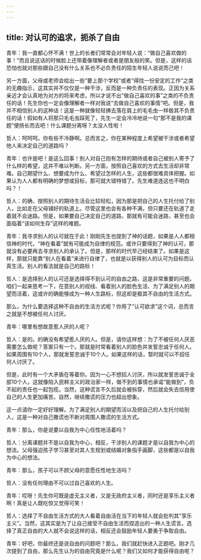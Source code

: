 ```yaml
---
---
---
```

title: 对认可的追求，扼杀了自由
---

青年：我一直都心怀不满！世上的长者们常常会对年轻人说：“做自己喜欢做的事！”而且说这话的时候脸上还带着像理解者或者是朋友般的笑。但是，这样的话恐怕也就对那些跟自己没有什么关系也不必负责任的陌生年轻人说说而己吧！

另一方面，父母或老师会给出一些“要上那个学校”或者“得找一份安定的工作”之类的无趣指示，这其实并不仅仅是一种干涉，反而是一种负责任的表现。正因为关系亲近才会认真地为对方的将来考虑，所以才说不出“做自己喜欢的事”之类的不负责任的话！先生你也一定会像理解者一样对我说“去做自己喜欢的事情”吧。但是，我并不相信别人的这种话！这是一种就像轻轻拂去落在肩上的毛毛虫一样极其不负责任的话！假如有人将那只毛毛虫踩死了，先生一定会冷冷地说一句“那不是我的课题”便扬长而去吧！什么课题分离呀？太没人性啦！

哲人：呵呵呵。你有些不冷静啊。总而言之，你在某种程度上希望被干涉或者希望他人来决定自己的道路吗？

青年：也许是吧！是这么回事！别人对自己抱有怎样的期待或者自己被别人寄予了什么样的希望，这并不难以判断。另一方面，按照自己喜欢的方式去生活却非常难。自己期望什么、想要成为什么、希望过怎样的人生，这些都很难具体把握。如果认为人人都有明确的梦想或目标，那可就大错特错了。先生难道连这也不明白吗？！

哲人：的确，按照别人的期待生活会比较轻松，因为那是把自己的人生托付给了别人，比如走在父母铺好的轨道上。尽管这里也会有各种不满，但只要还在轨道了走着就不会迷路。但是，如果要自己决定自己的道路，那就有可能会迷路，甚至也会面临着“该如何生存”这样的难题。

青年：我寻求别人的认可就在于此！刚刚先生也提到了神的话题，如果是人人都相信神的时代，“神在看着”就有可能成为自律的规范。或许只要得到了神的认可，那就没有必要再去寻求别人的承认了。但是，那样的时代早己经结束了。如果是这样，那就只能靠“别人在看着”来进行自律了，也就是以获得别人的认可为目标而认真生活。别人的看法就是自己的路标！

哲人：是选择别人的认可还是选择得不到认可的自由之路，这是非常重要的问题。咱们一起来思考一下，在意别人的视线、看着别人的脸色生活、为了满足别人的期望而活着，这或许的确能够成为一种人生路标，但这却是极其不自由的生活方式。

那么，为什么要选择这种不自由的生活方式呢？你用了“认可欲求”这个词，总而言之就是不想被任何人讨厌。

青年：哪里有想故意惹人厌的人呢？

哲人：是的。的确没有希望惹人厌的人。但是，请你这样想：为了不被任何人厌恶需要怎么做呢？答案只有一个。那就是时常看着别人的脸色并发誓忠诚于任何人。如果周围有10个人，那就发誓忠诚于10个人。如果这样的话，暂时就可以不招任何人讨厌了。

但是，此时有一个大矛盾在等着你。因为一心不想招人讨厌，所以就发誓忠诚于全部10个人，这就像陷入民粹主义的政治家一样，做不到的事情也承诺“能做到”，负不起的责任也一起包揽。当然，这种谎言不久后就会被拆穿，然后就会失去信用使自己的人生更加痛苦。自然，继续撒谎的压力也超出想象。

这一点请你一定好好理解。为了满足别人的期望而活以及把自己的人生托付给别人，这是一种对自己撒谎也不断对周围人撒谎的生活方式。

青年：那么，你是说要以自我为中心任性地活着吗？

哲人：分离课题并不是以自我为中心，相反，干涉别人的课题才是以自我为中心的想法。父母强迫孩子学习甚至对其人生规划或结婚对象指手画脚，这些都是以自我为中心的想法。

青年：那么，孩子可以不顾父母的意愿任性地生活吗？

哲人：没有任何理由不可以过自己喜欢的人生。

青年：哎呀！先生你可既是虚无主义者，又是无政府主义者，同时还是享乐主义者啊！真是让人既吃惊又觉得可笑！

哲人：选择了不自由生活方式的大人看着自由活在当下的年轻人就会批判其“享乐主义”。当然，这其实是为了让自己接受不自由生活而捏造出的一种人生谎言。选择了真正自由的大人就不会说这样的话，相反还会鼓励年轻人要勇于争取自由。

青年：好吧，你最终还是说自由的问题吧？那么，我们就赶快进入正题吧。刚才几次提到了自由，那么先生认为的自由究竟是什么呢？我们又如何才能获得自由呢？